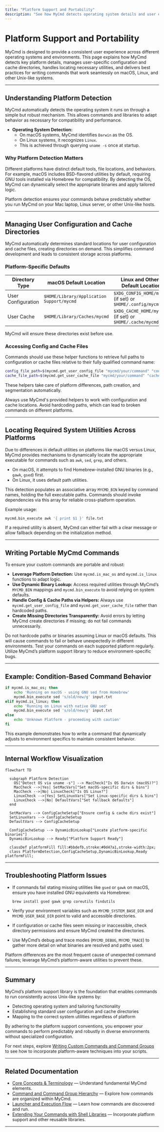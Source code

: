 ```yaml
---
title: "Platform Support and Portability"
description: "See how MyCmd detects operating system details and user environment, manages configuration/cache locations, and ensures consistent behavior across platforms. Understand best practices for writing portable commands and providing platform-aware functionality."
---
```


# Platform Support and Portability

MyCmd is designed to provide a consistent user experience across different operating systems and environments. This page explains how MyCmd detects key platform details, manages user-specific configuration and cache directories, handles locating necessary utilities, and delivers best practices for writing commands that work seamlessly on macOS, Linux, and other Unix-like systems.

---

## Understanding Platform Detection

MyCmd automatically detects the operating system it runs on through a simple but robust mechanism. This allows commands and libraries to adapt behavior as necessary for compatibility and performance.

- **Operating System Detection:**
  - On macOS systems, MyCmd identifies `Darwin` as the OS.
  - On Linux systems, it recognizes `Linux`.
  - This is achieved through querying `uname -s` once at startup.

### Why Platform Detection Matters

Different platforms have distinct default tools, file locations, and behaviors. For example, macOS includes BSD-flavored utilities by default, requiring GNU tools installed via Homebrew for compatibility. By detecting the OS, MyCmd can dynamically select the appropriate binaries and apply tailored logic.

<Info>
Platform detection ensures your commands behave predictably whether you run MyCmd on your Mac laptop, Linux server, or other Unix-like hosts.
</Info>

---

## Managing User Configuration and Cache Directories

MyCmd automatically determines standard locations for user configuration and cache files, creating directories on demand. This simplifies command development and leads to consistent storage across platforms.

### Platform-Specific Defaults

| Directory Type          | macOS Default Location                              | Linux and Others Default Location                  |
|------------------------|----------------------------------------------------|--------------------------------------------------|
| User Configuration     | `$HOME/Library/Application Support/mycmd`          | `$XDG_CONFIG_HOME/mycmd` (if set) or `$HOME/.config/mycmd` |
| User Cache             | `$HOME/Library/Caches/mycmd`                         | `$XDG_CACHE_HOME/mycmd` (if set) or `$HOME/.cache/mycmd`  |

MyCmd will ensure these directories exist before use.

### Accessing Config and Cache Files

Commands should use these helper functions to retrieve full paths to configuration or cache files relative to their fully qualified command name:

```bash
config_file_path=$(mycmd.get_user_config_file "mycmd/your/command" "config.ini")
cache_file_path=$(mycmd.get_user_cache_file "mycmd/your/command" "cache-file")
```

These helpers take care of platform differences, path creation, and segmentation automatically.

<Check>
Always use MyCmd's provided helpers to work with configuration and cache locations.
Avoid hardcoding paths, which can lead to broken commands on different platforms.
</Check>

---

## Locating Required System Utilities Across Platforms

Due to differences in default utilities on platforms like macOS versus Linux, MyCmd provides mechanisms to dynamically locate the appropriate executable for commands such as `awk`, `sed`, `grep`, and others.

- On macOS, it attempts to find Homebrew-installed GNU binaries (e.g., `gawk`, `gsed`) first.
- On Linux, it uses default path utilities.

This detection populates an associative array `MYCMD_BIN` keyed by command names, holding the full executable paths. Commands should invoke dependencies via this array for reliable cross-platform operation.

Example usage:

```bash
mycmd.bin_execute awk '{ print $1 }' file.txt
```

If a required utility is absent, MyCmd can either fail with a clear message or allow fallback depending on the initialization method.

---

## Writing Portable MyCmd Commands

To ensure your custom commands are portable and robust:

- **Leverage Platform Detection:** Use `mycmd.is_mac_os` and `mycmd.is_linux` functions to adapt logic.
- **Use Dynamic Binary Lookup:** Access required utilities through MyCmd’s `MYCMD_BIN` mappings and `mycmd.bin_execute` to avoid relying on system defaults.
- **Handle Config & Cache Paths via Helpers:** Always use `mycmd.get_user_config_file` and `mycmd.get_user_cache_file` rather than hardcoded paths.
- **Create Missing Directories Transparently:** Avoid errors by letting MyCmd create directories if missing; do not fail commands unnecessarily.

<Warning>
Do not hardcode paths or binaries assuming Linux or macOS defaults.
This will cause commands to fail or behave unexpectedly in different environments.
</Warning>

<Callout title="Best Practice">
Test your commands on each supported platform regularly.
Utilize MyCmd’s platform support library to reduce environment-specific bugs.
</Callout>

---

## Example: Condition-Based Command Behavior

```bash
if mycmd.is_mac_os; then
    echo 'Running on macOS - using GNU sed from Homebrew'
    mycmd.bin_execute sed 's/old/new/g' input.txt
elif mycmd.is_linux; then
    echo 'Running on Linux with native GNU sed'
    mycmd.bin_execute sed 's/old/new/g' input.txt
else
    echo 'Unknown Platform - proceeding with caution'
fi
```

This example demonstrates how to write a command that dynamically adjusts to environment specifics to maintain consistent behavior.

---

## Internal Workflow Visualization

```mermaid
flowchart TD

  subgraph Platform Detection
    OS["Detect OS via uname -s"] --> MacCheck["Is OS Darwin (macOS)?"]
    MacCheck -->|Yes| SetMacVars["Set macOS-specific dirs & bins"]
    MacCheck -->|No| LinuxCheck["Is OS Linux?"]
    LinuxCheck -->|Yes| SetLinuxVars["Set Linux-specific dirs & bins"]
    LinuxCheck -->|No| DefaultVars["Set fallback defaults"]
  end

  SetMacVars --> ConfigCacheSetup["Ensure config & cache dirs exist"]
  SetLinuxVars --> ConfigCacheSetup
  DefaultVars --> ConfigCacheSetup

  ConfigCacheSetup --> DynamicBinLookup["Locate platform-specific binaries"]
  DynamicBinLookup --> Ready["Platform Support Ready"]

  classDef platformFill fill:#bbdefb,stroke:#0d47a1,stroke-width:2px;
  class PlatformDetection,ConfigCacheSetup,DynamicBinLookup,Ready platformFill;
```

---

## Troubleshooting Platform Issues

- If commands fail stating missing utilities like `gsed` or `gawk` on macOS, ensure you have installed GNU equivalents via Homebrew:

  ```shell
  brew install gsed gawk grep coreutils findutils
  ```

- Verify your environment variables such as `MYCMD_SYSTEM_BASE_DIR` and `MYCMD_USER_BASE_DIR` point to valid and accessible directories.

- If configuration or cache files seem missing or inaccessible, check directory permissions and ensure MyCmd created the directories.

- Use MyCmd’s debug and trace modes (`MYCMD_DEBUG`, `MYCMD_TRACE`) to gather more detail on what binaries are resolved and paths used.

<Note>
Platform differences are the most frequent cause of unexpected command failures; leverage MyCmd’s platform-aware utilities to prevent these.
</Note>

---

## Summary

MyCmd’s platform support library is the foundation that enables commands to run consistently across Unix-like systems by:

- Detecting operating system and tailoring functionality
- Establishing standard user configuration and cache directories
- Mapping to the correct system utilities regardless of platform

By adhering to the platform support conventions, you empower your commands to perform predictably and robustly in diverse environments without specialized configuration.

For next steps, explore [Writing Custom Commands and Command Groups](/guides/command-authoring-and-best-practices/writing-custom-commands) to see how to incorporate platform-aware techniques into your scripts.

---

## Related Documentation

- [Core Concepts & Terminology](/overview/architecture-core-concepts/core-concepts-terminology) — Understand fundamental MyCmd elements.
- [Command and Command Group Hierarchy](/mycmd-concepts/core-architecture/command-hierarchy) — Explore how commands are organized within MyCmd.
- [Launcher and Execution Flow](/mycmd-concepts/core-architecture/command-launcher-execution) — Learn how commands are discovered and run.
- [Extending Your Commands with Shell Libraries](/guides/advanced-workflows-and-integration/extending-with-shell-libraries) — Incorporate platform support and other reusable libraries.

---